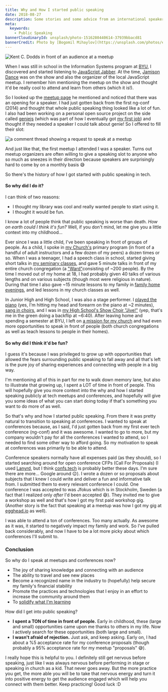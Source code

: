 ```yaml
---
title: Why and How I started public speaking
date: 2018-08-27
description: Some stories and some advice from an international speaker and trainer
meta:
  keywords:
    - Public Speaking
bannerCloudinaryId: unsplash/photo-1516280440614-37939bbacd81
bannerCredit: Photo by [Bogomil Mihaylov](https://unsplash.com/photos/ekHSHvgr27k)
---
```


![Kent C. Dodds in front of an audience at a meetup](https://res.cloudinary.com/kentcdodds-com/image/upload/v1625033516/kentcdodds.com/content/blog/why-and-how-i-started-public-speaking/0.jpg)

When I was still in school in the Information Systems program at
[BYU](https://www.byu.edu), I discovered and started listening to
[JavaScript Jabber](https://devchat.tv/js-jabber). At the time,
[Jamison Dance](https://x.com/jergason) was on the show and also the
organizer of the local JavaScript meetup. I remember him mentioning the meetup
on the show and thought it'd be really cool to attend and learn from others
(which it is!).

So I looked up the
[meetup page](https://www.meetup.com/UtahJS-Orem-Meetup/events/156148202) he
mentioned and noticed that there was an opening for a speaker. I had just gotten
back from the first ng-conf (2014) and thought that whole public speaking thing
looked like a lot of fun. I also had been working on a personal open source
project on the side called [geniejs](https://github.com/kentcdodds/genie) (which
was part of how I eventually got
[my first job](https://github.com/kentcdodds/ama/issues/1)) and thought if they
needed a speaker I could talk about genie! So I offered to fill their slot:

![a comment thread showing a request to speak at a meetup](https://res.cloudinary.com/kentcdodds-com/image/upload/v1625033516/kentcdodds.com/content/blog/why-and-how-i-started-public-speaking/1.png)

And just like that, the first meetup I attended I was a speaker. Turns out
meetup organizers are often willing to give a speaking slot to anyone who so
much as sneezes in their direction because speakers are surprisingly hard to
come by on a monthly basis 😅

So there's the history of how I got started with public speaking in tech.

#### **So why did I do it?**

I can think of two reasons:

- I thought my library was cool and really wanted people to start using it.
- I thought it would be fun.

I know a lot of people think that public speaking is worse than death. _How on
earth could I think it's fun?_ Well, if you don't mind, let me give you a little
context into my childhood...

Ever since I was a little child, I've been speaking in front of groups of
people. As a child, I spoke in [my Church's](https://www.mormon.org) primary
program (in front of a handful of adult instructors and a few dozen of my peers)
a dozen times or so. When I was a teenager, I had a speech class in school,
started giving short talks in
[my seminary classes](https://www.mormonnewsroom.org/topic/seminary), and gave 5
minute talks in front of my entire church congregation (a
["Ward"](https://www.mormonnewsroom.org/article/ward)consisting of ~200 people).
By the time I moved out of my home at 18, I had probably given 40 talks of
various lengths and on various subjects (though most were religious in nature).
During that time I also gave ~15 minute lessons to my family in
[family home evenings](https://www.lds.org/topics/family-home-evening/purpose),
and led lessons in my church classes as well.

In Junior High and High School, I was also a stage performer. I
[played the piano](https://youtu.be/agdbnzQlMFE) (yes, I'm hitting my head and
forearm on the piano at ~2 minutes),
[sang in choirs](https://youtu.be/F5_QmWwIF3c), and I was in
[my High School's Show Choir "Jive!"](https://youtu.be/5_sRK8UUc3k) (yep, that's
me in the green doing a backflip at ~6:40). After leaving home and spending a
semester at BYU, I left on
[a mission for my church](https://www.mormonnewsroom.org/topic/missionary-program)
and had even more opportunities to speak in front of people (both church
congregations as well as teach lessons to people in their homes).

#### **So why did I think it'd be fun?**

I guess it's because I was privileged to grow up with opportunities that allowed
the fears surrounding public speaking to fall away and all that's left is the
pure joy of sharing experiences and connecting with people in a big way.

I'm mentioning all of this in part for me to walk down memory lane, but also to
illustrate that growing up, I spent a LOT of time in front of people. This will
hopefully give you more context into the why and how I started speaking publicly
at tech meetups and conferences, and hopefully will give you some ideas of what
you can start doing today if that's something you want to do more of as well.

So that's why and how I started public speaking. From there it was pretty
natural to transition to speaking at conferences. I wanted to speak at
conferences because, as I said, I'd just gotten back from my first ever tech
conference (ng-conf) and it was awesome. I wanted to go to more, but my company
wouldn't pay for all the conferences I wanted to attend, so I needed to find
some other way to afford going. So my motivation to speak at conferences was
primarily to be able to attend.

Conference speakers normally have all expenses paid (as they should), so I
started searching around for open conference CFPs (Call For Proposals) (I used
[Lanyrd](https://x.com/lanyrd), but I think
[confs.tech](https://confs.tech) is probably better these days. I'm sure there
are more... Google around 😉). I wrote a dozen or so proposals about subjects
that I knew I could write and deliver a fun and informative talk from. I
submitted them to every relevant conference I could. One conference I was
accepted to was Jfokus which is in Stockholm, Sweden (a fact that I realized
only _after_ I'd been accepted 😅). They invited me to give a workshop as well
and that's how I got my first paid workshop gig. (Another story is the fact that
speaking at a meetup was how I got my gig at [egghead.io](http://egghead.io) as
well).

I was able to attend a ton of conferences. Too many actually. As awesome as it
was, it started to negatively impact my family and work. So I've pulled back
considerably, and now I have to be a lot more picky about which conferences I'll
submit to.

### Conclusion

So why do I speak at meetups and conferences now?

- The joy of sharing knowledge and connecting with an audience
- The ability to travel and see new places
- Become a recognized name in the industry to (hopefully) help secure my
  family's financial stability
- Promote the practices and technologies that I enjoy in an effort to increase
  the community around them
- To [solidify what I'm learning](/blog/solidifying-what-you-learn)

How did I get into public speaking?

- **I spent a TON of time in front of people.** Early in childhood, these (large
  and small) opportunities came upon me thanks to others in my life. Now I
  actively search for these opportunities (both large and small).
- **I wasn't afraid of rejection.** Just ask, and keep asking. Early on, I had
  about a %5 acceptance rate for my conference proposals (though probably a 95%
  acceptance rate for my meetup "proposals" 😅).

I really hope this is helpful to you. I definitely still get nervous before
speaking, just like I was always nervous before performing in stage or speaking
in church as a kid. That never goes away. But the more practice you get, the
more able you will be to take that nervous energy and turn it into positive
energy to get the audience engaged which will help you connect with them better.
Keep practicing! Good luck :D
